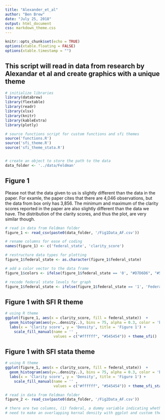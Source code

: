 ```yaml
---
title: "Alexander_et_al"
author: "Ben Brew"
date: "July 25, 2018"
output: html_document
css: markdown_theme.css
---
```


```r
knitr::opts_chunk$set(echo = TRUE)
options(xtable.floating = FALSE)
options(xtable.timestamp = "")
```

## This script will read in data from research by Alexandar et al and create graphics with a unique theme


```r
# initialize libraries 
library(databrew)
library(flextable)
library(readr)
library(xlsx)
library(knitr)
library(kableExtra)
library(plotly)

# source functions script for custom functions and sfi themes
source('functions.R')
source('sfi_theme.R')
source('sfi_theme_stata.R')


# create an object to store the path to the data
data_folder <- '../data/Feldman'

```

<!-- <div class="large"> -->

## Figure 1 

Please not that the data given to us is slightly different than the data in the paper. For examle, the paper cites that there are 4,046 observations, but the data
from box only has 3,856. The minimum and maximum of the clarity scores reported in the paper are also slightly different than the data we have. The distribution of the 
clarity scores, and thus the plot, are very similar though.
```r

# read in data from Feldman folder
figure_1 <- read_csv(paste0(data_folder, '/Fig1Data_AF.csv'))

# rename columns for ease of coding
names(figure_1) <- c('federal_state', 'clarity_score')

# restructure data types for plotting
figure_1$federal_state <- as.character(figure_1$federal_state)

# add a color vector to the data frame
figure_1$colors <- ifelse(figure_1$federal_state == '0', "#D7D6D6", "#545454")

# recode federal state levels for graph
figure_1$federal_state <- ifelse(figure_1$federal_state == '1', 'Federal', 'State')

```

## Figure 1 with SFI R theme
```r
# using R theme
ggplot(figure_1, aes(x = clarity_score, fill = federal_state))  +
  geom_histogram(aes(y=..density..), bins = 75, alpha = 0.3, color = 'black') +
  labs(x = 'Clarity score', y = 'Density', title = 'Figure 1') +
    scale_fill_manual(name = '' ,
                      values = c("#ffffff", "#545454")) + theme_sfi()


```


## Figure 1 with SFI stata theme
```r
# using R theme
ggplot(figure_1, aes(x = clarity_score, fill = federal_state))  +
  geom_histogram(aes(y=..density..), bins = 75, alpha = 0.3, color = 'black') +
  labs(x = 'Clarity score', y = 'Density', title = 'Figure 1') +
    scale_fill_manual(name = '' ,
                      values = c("#ffffff", "#545454")) + theme_sfi_stata()


```

```r

# read in data from Feldman folder
figure_2 <- read_csv(paste0(data_folder, '/Fig2Data_AF.csv'))

# there are two columns, (1) federal, a dummy variable indicating whether its "state" or "federal" govt and (2) words, which is just a vector of numbers
# need to make an overlapping kernal density with ggplot and custom theme

```